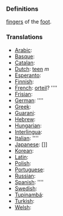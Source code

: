 ===Definitions===

[[finger]]s of the [[foot]].

===Translations===
*[[Arabic]]: [[]]
*[[Basque]]: [[]]
*[[Catalan]]: [[]]
*[[Dutch]]: [[teen]] ''m''
*[[Esperanto]]: [[]]
*[[Finnish]]: [[]]
*[[French]]: [[orteil]]? ''''
*[[Frisian]]: [[]]
*[[German]]: [[]] ''''
*[[Greek]]: [[]]
*[[Guarani]]: [[]]
*[[Hebrew]]: [[]]
*[[Hungarian]]: [[]]
*[[Interlingua]]: [[]]
*[[Italian]]: [[]] ''''
*[[Japanese]]: []]
*[[Korean]]: [[]]
*[[Latin]]: [[]]
*[[Polish]]: [[]]
*[[Portuguese]]: [[]]
*[[Russian]]: [[]]
*[[Spanish]]: [[]] ''''
*[[Swedish]]: [[]]
*[[Tupinambá]]: [[]]
*[[Turkish]]: [[]]
*[[Welsh]]: [[]]
